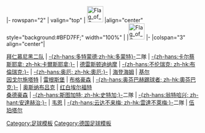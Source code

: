 <noinclude>{{fb start}}</noinclude>
{{fb inner start}}
|- rowspan="2"
| valign="top" | [[File:Flag of Germany.svg|42px]]
|align="center" style="background:#BFD7FF;" width="100%" | {{Tnavbar-header|'''[[2009年至2010年德國足球丙級聯賽|2009/10年]] [[德國足球丙級聯賽]]'''|德丙2009/10|fontcolor=#000000}}
|[[File:Flag of Germany.svg|42px]]
{{fb inner end}}
{{fb inner start}}
|-
|colspan="3" align="center"| 

[[拜仁慕尼黑二队]] |
[[多特蒙德足球俱樂部|-{zh-hans:多特蒙德;zh-hk:多蒙特}-]]二隊 |
[[卡尔蔡斯耶拿足球俱乐部|-{zh-hans:卡尔蔡斯耶拿; zh-hk:卡爾斯耶拿;}-]] |
[[德雷斯顿迪纳摩]] |
[[布伦瑞克足球俱乐部|-{zh-hans:不伦瑞克; zh-hk:布倫瑞克;}-]] |
[[奥厄足球俱乐部|-{zh-hans:奥厄; zh-hk:奧厄;}-]] |
[[海登海姆足球俱乐部|海登海姆]] |
[[荷尔斯泰因基尔|基尔]] <br />
[[因戈尔施塔特足球俱乐部|因戈尔施塔特]] |
[[雷根斯堡足球俱乐部|雷根斯堡]] |
[[布格豪森足球俱乐部|布格豪森]] |
[[奥芬巴赫踢球者足球俱乐部|-{zh-hans:奥芬巴赫踢球者; zh-hk:奧芬巴克;}-]] |
[[奥斯纳布吕克足球俱乐部|奥斯纳布吕克]] |
[[红白埃尔福特足球俱乐部|红白埃尔福特]] <br />
[[桑德豪森足球俱乐部|桑德豪森]] |
[[斯图加特足球俱乐部|-{zh-hans:斯图加特; zh-hk:史特加;}-]]二隊 |
[[翁特哈兴足球俱乐部|-{zh-hans:翁特哈兴; zh-hant:安達赫治;}-]] |
[[韦恩威斯巴登足球俱乐部|韦恩]] |
[[云达不来梅足球俱乐部|-{zh-hans:云达不来梅; zh-hk:雲達不萊梅;}-]]二隊 |
[[伍珀塔尔足球俱乐部|伍珀塔尔]]
{{fb inner end}}
<noinclude>
[[Category:足球模板]]
[[Category:德国足球模板]]
{{fb end}}
{{using fb}}</noinclude>